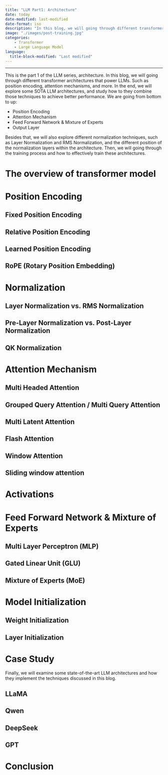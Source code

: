 ```yaml
---
title: "LLM Part1: Architecture"
date: today
date-modified: last-modified
date-format: iso
description: "In this blog, we will going through different transformer architectures that power LLMs. Such as position encoding, attention mechanisms, and more. In the end, we will explore some SOTA LLM architectures, and study how to they combine those techniques to achieve better performance."
image: "./images/post-training.jpg"
categories: 
    - Transformer
    - Large Language Model 
language: 
  title-block-modified: "Last modified"
---
```




---

This is the part 1 of the LLM series, architecture. In this blog, we will going through different transformer architectures that power LLMs. Such as position encoding, attention mechanisms, and more. In the end, we will explore some SOTA LLM architectures, and study how to they combine those techniques to achieve better performance. We are going from bottom to up: 

- Position Encoding 
- Attention Mechanism 
- Feed Forward Network & Mixture of Experts 
- Output Layer

Besides that, we will also explore different normalization techniques, such as Layer Normalization and RMS Normalization, and the different position of the normalization layers within the architecture. Then, we will going through the training process and how to effectively train these architectures. 

# The overview of transformer model 



# Position Encoding 

## Fixed Position Encoding 

## Relative Position Encoding 

## Learned Position Encoding 

## RoPE (Rotary Position Embedding)


# Normalization 

## Layer Normalization vs. RMS Normalization


## Pre-Layer Normalization vs. Post-Layer Normalization

## QK Normalization 


# Attention Mechanism 

## Multi Headed Attention 

## Grouped Query Attention / Multi Query Attention 

## Multi Latent Attention

## Flash Attention 

## Window Attention 

## Sliding window attention 

# Activations

# Feed Forward Network & Mixture of Experts

## Multi Layer Perceptron (MLP)

## Gated Linear Unit (GLU) 

## Mixture of Experts (MoE) 

# Model Initialization

## Weight Initialization

## Layer Initialization



# Case Study 

Finally, we will examine some state-of-the-art LLM architectures and how they implement the techniques discussed in this blog.

## LLaMA 

## Qwen 

## DeepSeek 

## GPT



# Conclusion 

